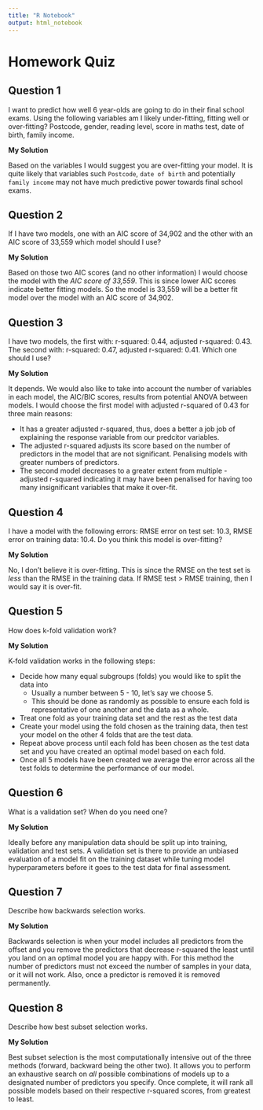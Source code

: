 ```yaml
---
title: "R Notebook"
output: html_notebook
---
```


# Homework Quiz

## Question 1

I want to predict how well 6 year-olds are going to do in their final school 
exams. Using the following variables am I likely under-fitting, fitting well or 
over-fitting? Postcode, gender, reading level, score in maths test, date of 
birth, family income.

__My Solution__

Based on the variables I would suggest you are over-fitting your model. It is
quite likely that variables such `Postcode`, `date of birth` and potentially
`family income` may not have much predictive power towards final school exams.

## Question 2

If I have two models, one with an AIC score of 34,902 and the other with an AIC 
score of 33,559 which model should I use?

__My Solution__

Based on those two AIC scores (and no other information) I would choose the
model with the _AIC score of 33,559_. This is since lower AIC scores indicate
better fitting models. So the model is 33,559 will be a better fit model over
the model with an AIC score of 34,902.

## Question 3

I have two models, the first with: r-squared: 0.44, adjusted r-squared: 0.43. 
The second with: r-squared: 0.47, adjusted r-squared: 0.41. Which one should I 
use?

__My Solution__

It depends. We would also like to take into account the number of variables
in each model, the AIC/BIC scores, results from potential ANOVA between models.
I would choose the first model with adjusted r-squared of 0.43 for three main
reasons:

* It has a greater adjusted r-squared, thus, does a better a job job of
explaining the response variable from our predcitor variables.
* The adjusted r-squared adjusts its score based on the number of predictors in
the model that are not significant. Penalising models with greater numbers of
predictors.
* The second model decreases to a greater extent from multiple - adjusted 
r-squared indicating it may have been penalised for having too many
insignificant variables that make it over-fit.

## Question 4

I have a model with the following errors: RMSE error on test set: 10.3, RMSE 
error on training data: 10.4. Do you think this model is over-fitting?

__My Solution__

No, I don't believe it is over-fitting. This is since the RMSE on the test set
is _less_ than the RMSE in the training data. If RMSE test > RMSE training, then
I would say it is over-fit.

## Question 5

How does k-fold validation work?

__My Solution__

K-fold validation works in the following steps:

* Decide how many equal subgroups (folds) you would like to split the data into
  - Usually a number between 5 - 10, let's say we choose 5.
  - This should be done as randomly as possible to ensure each fold is 
  representative of one another and the data as a whole.
* Treat one fold as your training data set and the rest as the test data
* Create your model using the fold chosen as the training data, then test your
model on the other 4 folds that are the test data.
* Repeat above process until each fold has been chosen as the test data set and
you have created an optimal model based on each fold.
* Once all 5 models have been created we average the error across all the test 
folds to determine the performance of our model.

## Question 6

What is a validation set? When do you need one?

__My Solution__

Ideally before any manipulation data should be split up into training,
validation and test sets. A validation set is there to provide an unbiased 
evaluation of a model fit on the training dataset while tuning model 
hyperparameters before it goes to the test data for final assessment.

## Question 7

Describe how backwards selection works.

__My Solution__

Backwards selection is when your model includes all predictors from the offset
and you remove the predictors that decrease r-squared the least until you land 
on an optimal model you are happy with. For this method the number of predictors must not 
exceed the number of samples in your data, or it will not work. Also, once a 
predictor is removed it is removed permanently.

## Question 8

Describe how best subset selection works.

__My Solution__

Best subset selection is the most computationally intensive out of the three
methods (forward, backward being the other two). It allows you to perform an
exhaustive search on _all_ possible combinations of models up to a designated
number of predictors you specify. Once complete, it will rank all possible
models based on their respective r-squared scores, from greatest to least.

